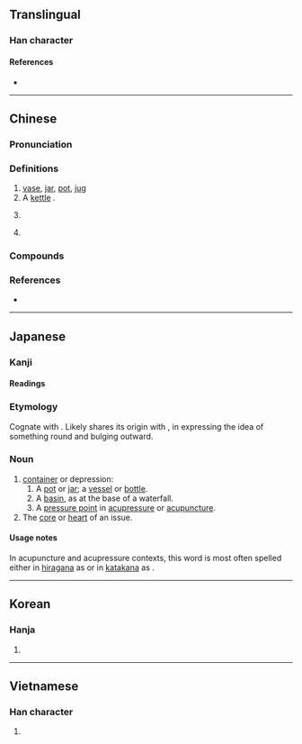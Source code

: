 {{also|壶|壷}}
{{character info/new}}
==Translingual==
{{Han simplified forms|壺|壷|壶|ex=y}}

===Han character===
{{Han char|rn=33|rad=士|as=09|sn=12|four=40107|canj=GBLM}}

====References====
* {{Han ref|kx=0243.150|dkj=05657|dj=0484.010|hdz=10468.010|uh=58FA|ud=22778|bh=B3FD|bd=46077}}

----

==Chinese==
{{zh-forms|s=壶}}

===Pronunciation===
{{zh-pron
|m=hú
|c=wu4,wu4-2
|h=pfs=fù
|md=
|mn=hô͘/ô͘
|mn_note=hô͘ - literary; ô͘ - vernacular
|w=
|mc=y
|oc=y
|cat=n,cls,propn
}}

===Definitions===
{{zh-hanzi}}

# [[vase]], [[jar]], [[pot]], [[jug]]
# A [[kettle]] {{gloss|vessel used when boiling liquid}}.
# {{zh-classifier|[[pot]]s of [[liquid]]}}
#: {{zh-x|一 壺 水|a '''pot''' of water|C}}
# {{surname|lang=zh}}

===Compounds===
{{zh-der|壺口瀑布|壺公|冰壺|壺穴|壺飧|唾壺|壺中日月|尿壺|壺漿塞道|宜興壺|大彬壺|冰壺秋月|壺漏|便壺|冰壺玉尺|一壺千金|壺中天地|壺蘆|大茶壺|壺裡乾坤|壺漿|壺天日月|壺中物|執壺|夜壺|壺狀花冠|噴壺|壺天|扳壺|懸壺|方壺|玉壺|挈榼提壺|擊碎唾壺|提壺|漏壺|挈壺|碰壺|硯水壺兒|沙壺|投壺|懸壺濟世|玉女投壺|畫壺|暖壺|水壺|王敦擊壺|提壺蘆|銅壺滴漏|箭壺|茶壺|金壺|酒壺|銅壺|簞食壺漿|電壺|負壺灌區|藤壺|藥壺|鼻煙壺|蓬壺}}

===References===
* {{R:twedu|A00835}}

----

==Japanese==

===Kanji===
{{ja-kanji|grade=uc|rs=士09|shin=壷}}

====Readings====
{{ja-readings
|on=こ
|kun=つぼ-
}}

===Etymology===
Cognate with {{m|ja|坪|tr=tsubo}}. Likely shares its origin with {{m|ja|粒|tr=tsubu}}, in expressing the idea of something round and bulging outward.

===Noun===
{{ja-noun|つぼ}}

# [[container]] or depression:
## A [[pot]] or [[jar]]; a [[vessel]] or [[bottle]].
## A [[basin]], as at the base of a waterfall.
## A [[pressure point]] in [[acupressure]] or [[acupuncture]].
# The [[core]] or [[heart]] of an issue.

====Usage notes====
In acupuncture and acupressure contexts, this word is most often spelled either in [[hiragana]] as {{l|ja|つぼ}} or in [[katakana]] as {{l|ja|ツボ}}.

----

==Korean==

===Hanja===
{{ko-hanja|hangeul=호|rv=ho|mr=ho}}

# {{defn|lang=ko|sort=士09}}

----

==Vietnamese==

===Han character===
{{vi-readings|rs=士09|hanviet=hồ}}<!--Nom Foundation does not include this character-->

# {{defn|lang=vi|sort=士09}}